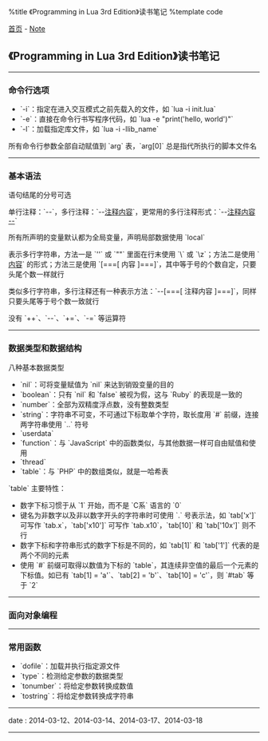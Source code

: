 %title 《Programming in Lua 3rd Edition》读书笔记
%template code

[[../index|首页]] - [[index|Note]]
==《Programming in Lua 3rd Edition》读书笔记==
----
===命令行选项===

* `-i`：指定在进入交互模式之前先载入的文件，如 `lua -i init.lua`
* `-e`：直接在命令行书写程序代码，如 `lua -e "print('hello, world')"`
* `-l`：加载指定库文件，如 `lua -i -llib_name`

所有命令行参数全部自动赋值到 `arg` 表，`arg[0]` 总是指代所执行的脚本文件名
----
===基本语法===

语句结尾的分号可选

单行注释：`--`，多行注释：`--[[ 注释内容 ]]`，更常用的多行注释形式：`--[[ 注释内容 --]]`

所有所声明的变量默认都为全局变量，声明局部数据使用 `local`

表示多行字符串，方法一是 `''` 或 `""` 里面在行末使用 `\` 或 `\z`；方法二是使用 `[[ 内容 ]]` 的形式；方法三是使用 `[===[ 内容 ]===]`，其中等于号的个数自定，只要头尾个数一样就行

类似多行字符串，多行注释还有一种表示方法：`--[===[ 注释内容 ]===]`，同样只要头尾等于号个数一致就行

没有 `++`、`--`、`+=`、`-=` 等运算符
----
===数据类型和数据结构===

八种基本数据类型
* `nil`：可将变量赋值为 `nil` 来达到销毁变量的目的
* `boolean`：只有 `nil` 和 `false` 被视为假，这与 `Ruby` 的表现是一致的
* `number`：全部为双精度浮点数，没有整数类型
* `string`：字符串不可变，不可通过下标取单个字符，取长度用 `#` 前缀，连接两字符串使用 `..` 符号
* `userdata`
* `function`：与 `JavaScript` 中的函数类似，与其他数据一样可自由赋值和使用
* `thread`
* `table`：与 `PHP` 中的数组类似，就是一哈希表

`table` 主要特性：
* 数字下标习惯于从 `1` 开始，而不是 `C系` 语言的 `0`
* 键名为非数字以及非以数字开头的字符串时可使用 `.` 号表示法，如 `tab['x']` 可写作 `tab.x`，`tab['x10']` 可写作 `tab.x10`，`tab[10]` 和 `tab['10x']` 则不行
* 数字下标和字符串形式的数字下标是不同的，如 `tab[1]` 和 `tab['1']` 代表的是两个不同的元素
* 使用 `#` 前缀可取得以数值为下标的 `table`，其连续非空值的最后一个元素的下标值。如已有 `tab[1] = 'a'`、`tab[2] = 'b'`、`tab[10] = 'c'`，则 `#tab` 等于 `2`
----
===面向对象编程===
----
===常用函数===

* `dofile`：加载并执行指定源文件
* `type`：检测给定参数的数据类型
* `tonumber`：将给定参数转换成数值
* `tostring`：将给定参数转换成字符串
----
<red>date</red> : 2014-03-12、2014-03-14、2014-03-17、2014-03-18
----
